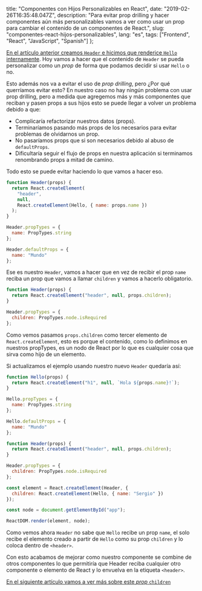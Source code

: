 
  title: "Componentes con Hijos Personalizables en React",
  date: "2019-02-26T16:35:48.047Z",
  description: "Para evitar prop drilling y hacer componentes aún más personalizables vamos a ver como usar un prop para cambiar el contenido de un componentes de React.",
  slug: "componentes-react-hijos-personalizables",
  lang: "es",
  tags: ["Frontend", "React", "JavaScript", "Spanish"]
};


[En el artículo anterior creamos `Header` e hicimos que renderice `Hello` internamente](/essays/composicion-componentes-react). Hoy vamos a hacer que el contenido de `Header` se pueda personalizar como un _prop_ de forma que podamos decidir si usar `Hello` o no.

Esto además nos va a evitar el uso de _prop drilling_, pero ¿Por qué querríamos evitar esto? En nuestro caso no hay ningún problema con usar prop drilling, pero a medida que agregemos más y más componentes que reciban y pasen props a sus hijos esto se puede llegar a volver un problema debido a que:

- Complicaría refactorizar nuestros datos (props).
- Terminaríamos pasando más props de los necesarios para evitar problemas de olvidarnos un prop.
- No pasaríamos props que si son necesarios debido al abuso de `defaultProps`.
- Dificultaría seguir el flujo de props en nuestra aplicación si terminamos renombrando props a mitad de camino.

Todo esto se puede evitar haciendo lo que vamos a hacer eso.

```js
function Header(props) {
  return React.createElement(
    "header",
    null,
    React.createElement(Hello, { name: props.name })
  );
}

Header.propTypes = {
  name: PropTypes.string
};

Header.defaultProps = {
  name: "Mundo"
};
```

Ese es nuestro `Header`, vamos a hacer que en vez de recibir el prop `name` reciba un prop que vamos a llamar `children` y vamos a hacerlo obligatorio.

```js
function Header(props) {
  return React.createElement("header", null, props.children);
}

Header.propTypes = {
  children: PropTypes.node.isRequired
};
```

Como vemos pasamos `props.children` como tercer elemento de `React.createElement`, esto es porque el contenido, como lo definimos en nuestros propTypes, es un nodo de React por lo que es cualquier cosa que sirva como hijo de un elemento.

Si actualizamos el ejemplo usando nuestro nuevo `Header` quedaría así:

```js
function Hello(props) {
  return React.createElement("h1", null, `Hola ${props.name}!`);
}

Hello.propTypes = {
  name: PropTypes.string
};

Hello.defaultProps = {
  name: "Mundo"
};

function Header(props) {
  return React.createElement("header", null, props.children);
}

Header.propTypes = {
  children: PropTypes.node.isRequired
};

const element = React.createElement(Header, {
  children: React.createElement(Hello, { name: "Sergio" })
});

const node = document.getElementById("app");

ReactDOM.render(element, node);
```

Como vemos ahora `Header` no sabe que `Hello` recibe un prop `name`, el solo recibe el elemento creado a partir de `Hello` como su prop `children` y lo coloca dentro de `<header>`.

Con esto acabamos de mejorar como nuestro componente se combine de otros componentes lo que permitiría que Header reciba cualquier otro componente o elemento de React y lo envuelva en la etiqueta `<header>`.

[En el siguiente artículo vamos a ver más sobre este _prop_ `children`](/essays/react-prop-especial-children)

